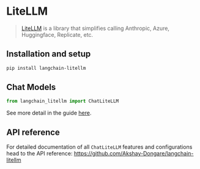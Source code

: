 # LiteLLM

>[LiteLLM](https://github.com/BerriAI/litellm) is a library that simplifies calling Anthropic, Azure, Huggingface, Replicate, etc.

## Installation and setup

```bash
pip install langchain-litellm
```

## Chat Models
```python
from langchain_litellm import ChatLiteLLM
```
See more detail in the guide [here](/docs/integrations/chat/litellm).

## API reference
For detailed documentation of all `ChatLiteLLM` features and configurations head to the API reference: https://github.com/Akshay-Dongare/langchain-litellm
